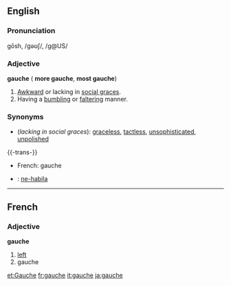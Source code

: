 ==English==
===Pronunciation===
gōsh, /ɡəʊʃ/, /g@US/

===Adjective===
'''gauche''' ({{compar}} '''more gauche''', {{superl}} '''most gauche''')

#[[Awkward]] or lacking in [[social grace]]s.
#Having a [[bumbling]] or [[falter]]ing manner.

===Synonyms===
*(''lacking in social graces''): [[graceless]], [[tactless]], [[unsophisticated]], [[unpolished]]

{{-trans-}}
*French: gauche
*{{io}} : [[ne-habila]]

----
==French==
===Adjective===
'''gauche'''

#[[left]]
#gauche

[[et:Gauche]]
[[fr:gauche]]
[[it:gauche]]
[[ja:gauche]]